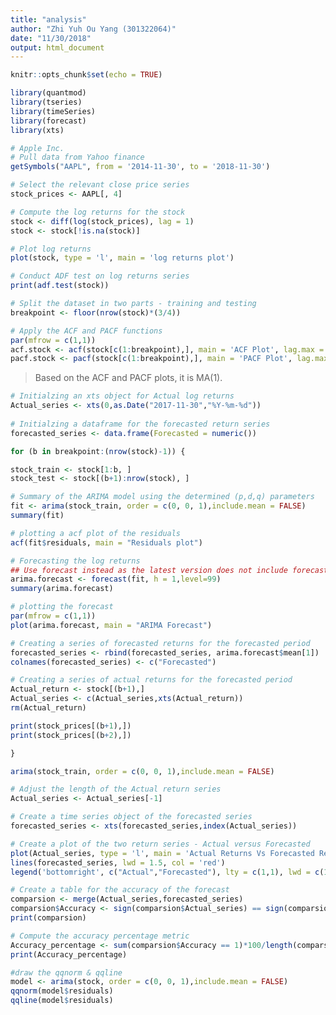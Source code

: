 ```yaml
---
title: "analysis"
author: "Zhi Yuh Ou Yang (301322064)"
date: "11/30/2018"
output: html_document
---
```


```r
knitr::opts_chunk$set(echo = TRUE)
```

```r
library(quantmod)
library(tseries)
library(timeSeries)
library(forecast)
library(xts)
```

```r
# Apple Inc.
# Pull data from Yahoo finance 
getSymbols("AAPL", from = '2014-11-30', to = '2018-11-30')
```

```r
# Select the relevant close price series
stock_prices <- AAPL[, 4]
```

```r
# Compute the log returns for the stock
stock <- diff(log(stock_prices), lag = 1)
stock <- stock[!is.na(stock)]
```

```r
# Plot log returns 
plot(stock, type = 'l', main = 'log returns plot')
```

```r
# Conduct ADF test on log returns series
print(adf.test(stock))
```

```r
# Split the dataset in two parts - training and testing
breakpoint <- floor(nrow(stock)*(3/4))
```

```r
# Apply the ACF and PACF functions
par(mfrow = c(1,1))
acf.stock <- acf(stock[c(1:breakpoint),], main = 'ACF Plot', lag.max = 100)
pacf.stock <- pacf(stock[c(1:breakpoint),], main = 'PACF Plot', lag.max = 100)
```

>Based on the ACF and PACF plots, it is MA(1).

```r
# Initialzing an xts object for Actual log returns
Actual_series <- xts(0,as.Date("2017-11-30","%Y-%m-%d"))
 
# Initialzing a dataframe for the forecasted return series
forecasted_series <- data.frame(Forecasted = numeric())

for (b in breakpoint:(nrow(stock)-1)) {

stock_train <- stock[1:b, ]
stock_test <- stock[(b+1):nrow(stock), ]

# Summary of the ARIMA model using the determined (p,d,q) parameters
fit <- arima(stock_train, order = c(0, 0, 1),include.mean = FALSE)
summary(fit)

# plotting a acf plot of the residuals
acf(fit$residuals, main = "Residuals plot")

# Forecasting the log returns
## Use forecast instead as the latest version does not include forecast.Arima
arima.forecast <- forecast(fit, h = 1,level=99)
summary(arima.forecast)

# plotting the forecast
par(mfrow = c(1,1))
plot(arima.forecast, main = "ARIMA Forecast")

# Creating a series of forecasted returns for the forecasted period
forecasted_series <- rbind(forecasted_series, arima.forecast$mean[1])
colnames(forecasted_series) <- c("Forecasted")

# Creating a series of actual returns for the forecasted period
Actual_return <- stock[(b+1),]
Actual_series <- c(Actual_series,xts(Actual_return))
rm(Actual_return)

print(stock_prices[(b+1),])
print(stock_prices[(b+2),])

}
```

```r
arima(stock_train, order = c(0, 0, 1),include.mean = FALSE)
```

```r
# Adjust the length of the Actual return series
Actual_series <- Actual_series[-1]

# Create a time series object of the forecasted series
forecasted_series <- xts(forecasted_series,index(Actual_series))

# Create a plot of the two return series - Actual versus Forecasted
plot(Actual_series, type = 'l', main = 'Actual Returns Vs Forecasted Returns')
lines(forecasted_series, lwd = 1.5, col = 'red')
legend('bottomright', c("Actual","Forecasted"), lty = c(1,1), lwd = c(1.5,1.5), col = c('black','red'))

# Create a table for the accuracy of the forecast
comparsion <- merge(Actual_series,forecasted_series)
comparsion$Accuracy <- sign(comparsion$Actual_series) == sign(comparsion$Forecasted)
print(comparsion)

# Compute the accuracy percentage metric
Accuracy_percentage <- sum(comparsion$Accuracy == 1)*100/length(comparsion$Accuracy)
print(Accuracy_percentage)
```

```r
#draw the qqnorm & qqline
model <- arima(stock, order = c(0, 0, 1),include.mean = FALSE)
qqnorm(model$residuals)
qqline(model$residuals)
```